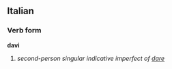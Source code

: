 ==Italian==
===Verb form===
'''davi'''

# ''second-person singular indicative imperfect of [[dare]]''
